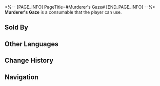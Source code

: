 <%-- [PAGE_INFO]
PageTitle=#Murderer's Gaze#
[END_PAGE_INFO] --%>
{{Consumable Infobox
|id          = 408614
|image       = Item Murderer's Gaze.png{{subst:void|<!--$UPLOAD:<<SpriteOutput/ItemFigures/408614.png>-<Item Murderer's Gaze.png>-<Consumable Icons>>-->}}
|type        = Attack Consumables
|rarity      = 3
|effect      = Upon use, ATK of all allies increases by 14% plus an additional 230 ATK increase for the next battle.
|description = You vividly recall that fateful night: Cowering in the cupboard, too terrified to make a sound. As the man who brutally murdered your parents turned his gaze toward you, the look in his eyes was etched into your memory.<br />Now, as you stand over his lifeless body, the jubilation of vengeance courses through your veins. Yet, as you wash up, a sense of terror engulfs you as you catch a glimpse of your own eyes in the mirror.
|effectType  = 
|effectType2 = 
|effectType3 = 
|recipe      = 
|source1     = [[Dreamscape Sales Store]]
|source2     = 
|source3     = 
}}
{{Description|''"A seasoned detective can discern a murderer merely by looking into their eyes, for the eyes of murderers bear a chilling resemblance."''}}
'''Murderer's Gaze''' is a consumable that the player can use.

==Sold By==
{{Shop Availability}}

==Other Languages==
{{Other Languages
|en   = Murderer's Gaze
|zhs  = 凶手的眼神
|zht  = 兇手的眼神
|ja   = 犯人の眼差し
|ko   = 범인의 눈빛
|es   = La mirada del asesino
|fr   = Regard du tueur
|ru   = Взгляд убийцы
|th   = Murderer's Gaze
|vi   = Ánh Mắt Hung Thủ
|de   = Mörderischer Blick
|id   = Murderer's Gaze
|pt   = Olhar do Assassino
}}

==Change History==
{{Change History|2.0}}

==Navigation==
{{Consumable Navbox}}